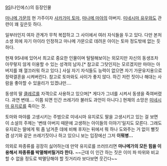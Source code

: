 [[9S]](나인에스)의 등장인물

[[마나메 가문]]의 현 가주이자 [[사카가미 토마]], [[마나메 마야]]의 아버지. [[미네시마 유우]]와도 관련이 꽤 깊은듯 하다.

일부러인지 여자 관계가 무척 복잡하고 그 사이에서 여러 자식들을 두고 있다. 다만 본처 소생 외에 자기 아이라 인정하고 마나메 가문으로 데려온 아이는 토마 정도밖에 없는 듯하다.

현재 9S내에 있어서 최고로 중요한 인물이며 털털해보이는 외모지만 자신의 동생조차 아무렇지 않게 이용할 수 있는 성격의 남자.[* 참고로 그탓인지는 모르겠지만 마야는 아버지를 꽤 껄끄러워 하고 있다.] 사실 자기 자식들도 능력이 없으면 자기 가문유지용으로 정략결혼을 시켜버린다. 참고로 토마와도 사이가 좋지 않다. 하긴 저런 짓이나 해대는 사람을 좋아할 수 있을리가 있겠냐만….

동생의 딸 [[클레르]]를 자객으로 사용하고 있으며[* 게다가 그녀를 시켜서 동생을 죽여버렸다. 과연 변태…. 이쯤 되면 인간 쓰레기라 불러도 과언이 아니다.] 현재의 소망은 [[미네시마 유지로]]를 죽이는 것.

토마와 마야를 고생시키는 주범으로 미네시마 유지로도 딸을 고생시키고 있는 걸 보면 이 소설의 주제는 '변태 아버지 때문에 고생하는 아이들의 이야기'일지도 모른다. 그래도 유지로는 딸에게 뭐 좀 남겨준 데에 비해 후자는 뒤에서 뭐 하나 도와주는 거 없이 뻘짓 겸 상기와 같은 쓰레기짓이나 하고 있으니 보는 입장에선 그저 '''이뭐병...'''

의외로 파종류를 굉장히 싫어하는데 만약 유지로를 쓰러뜨리면 '''마나메가의 모든 힘을 이용해서 파종류를 박멸해버릴거라 한다.''' ~~근데 이 인간 하는 짓은 이미 파 따위와 비교할 수 없을 정도로 박멸당해야 할 짓거리라 보다보면 웃긴다~~
